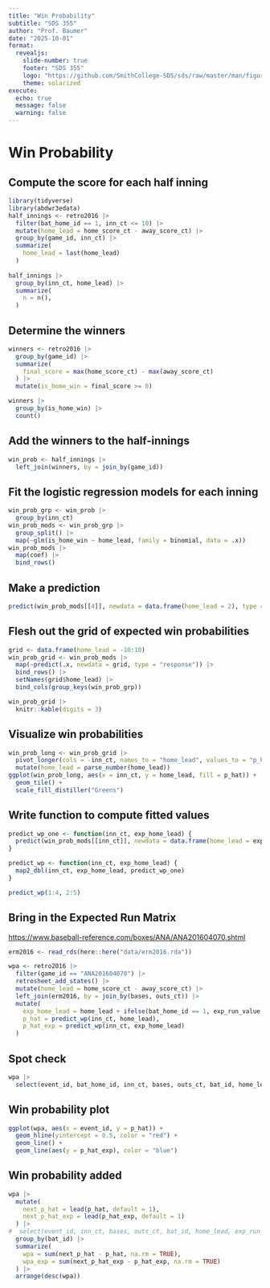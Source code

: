 ```yaml
---
title: "Win Probability"
subtitle: "SDS 355"
author: "Prof. Baumer" 
date: "2025-10-01"
format: 
  revealjs:
    slide-number: true
    footer: "SDS 355"
    logo: "https://github.com/SmithCollege-SDS/sds/raw/master/man/figures/logo.png"
    theme: solarized
execute: 
  echo: true
  message: false
  warning: false
---
```


# Win Probability

## Compute the score for each half inning

```r
library(tidyverse)
library(abdwr3edata)
half_innings <- retro2016 |>
  filter(bat_home_id == 1, inn_ct <= 10) |>
  mutate(home_lead = home_score_ct - away_score_ct) |>
  group_by(game_id, inn_ct) |>
  summarize(
    home_lead = last(home_lead)
  )
  
half_innings |>
  group_by(inn_ct, home_lead) |>
  summarize(
    n = n(),
  )
```

## Determine the winners

```r
winners <- retro2016 |>
  group_by(game_id) |>
  summarize(
    final_score = max(home_score_ct) - max(away_score_ct)
  ) |>
  mutate(is_home_win = final_score >= 0)

winners |> 
  group_by(is_home_win) |> 
  count()
```

## Add the winners to the half-innings

```r
win_prob <- half_innings |>
  left_join(winners, by = join_by(game_id))
```

## Fit the logistic regression models for each inning

```r
win_prob_grp <- win_prob |>
  group_by(inn_ct)
win_prob_mods <- win_prob_grp |>
  group_split() |>
  map(~glm(is_home_win ~ home_lead, family = binomial, data = .x))
win_prob_mods |>
  map(coef) |>
  bind_rows()
```

## Make a prediction

```r
predict(win_prob_mods[[4]], newdata = data.frame(home_lead = 2), type = "response")
```

## Flesh out the grid of expected win probabilities

```r
grid <- data.frame(home_lead = -10:10)
win_prob_grid <- win_prob_mods |>
  map(~predict(.x, newdata = grid, type = "response")) |>
  bind_rows() |>
  setNames(grid$home_lead) |>
  bind_cols(group_keys(win_prob_grp))

win_prob_grid |>
  knitr::kable(digits = 3)
```

## Visualize win probabilities

```r
win_prob_long <- win_prob_grid |>
  pivot_longer(cols = -inn_ct, names_to = "home_lead", values_to = "p_hat") |>
  mutate(home_lead = parse_number(home_lead))
ggplot(win_prob_long, aes(x = inn_ct, y = home_lead, fill = p_hat)) +
  geom_tile() +
  scale_fill_distiller("Greens")
```

## Write function to compute fitted values

```r
predict_wp_one <- function(inn_ct, exp_home_lead) {
  predict(win_prob_mods[[inn_ct]], newdata = data.frame(home_lead = exp_home_lead), type = "response")
}

predict_wp <- function(inn_ct, exp_home_lead) {
  map2_dbl(inn_ct, exp_home_lead, predict_wp_one)
}

predict_wp(1:4, 2:5)
```

## Bring in the Expected Run Matrix

::: footer
<https://www.baseball-reference.com/boxes/ANA/ANA201604070.shtml>
:::

```r
erm2016 <- read_rds(here::here("data/erm2016.rda"))

wpa <- retro2016 |>
  filter(game_id == "ANA201604070") |>
  retrosheet_add_states() |>
  mutate(home_lead = home_score_ct - away_score_ct) |>
  left_join(erm2016, by = join_by(bases, outs_ct)) |>
  mutate(
    exp_home_lead = home_lead + ifelse(bat_home_id == 1, exp_run_value, -exp_run_value),
    p_hat = predict_wp(inn_ct, home_lead),
    p_hat_exp = predict_wp(inn_ct, exp_home_lead)
  )
```

## Spot check

```r
wpa |>
  select(event_id, bat_home_id, inn_ct, bases, outs_ct, bat_id, home_lead, exp_run_value, exp_home_lead, p_hat, p_hat_exp)
```

## Win probability plot

```r
ggplot(wpa, aes(x = event_id, y = p_hat)) +
  geom_hline(yintercept = 0.5, color = "red") +
  geom_line() +
  geom_line(aes(y = p_hat_exp), color = "blue")
```

## Win probability added

```r
wpa |>
  mutate(
    next_p_hat = lead(p_hat, default = 1),
    next_p_hat_exp = lead(p_hat_exp, default = 1)
  ) |> 
#  select(event_id, inn_ct, bases, outs_ct, bat_id, home_lead, exp_run_value, exp_home_lead, p_hat, next_p_hat) |> view()
  group_by(bat_id) |>
  summarize(
    wpa = sum(next_p_hat - p_hat, na.rm = TRUE),
    wpa_exp = sum(next_p_hat_exp - p_hat_exp, na.rm = TRUE)
  ) |>
  arrange(desc(wpa))
```

